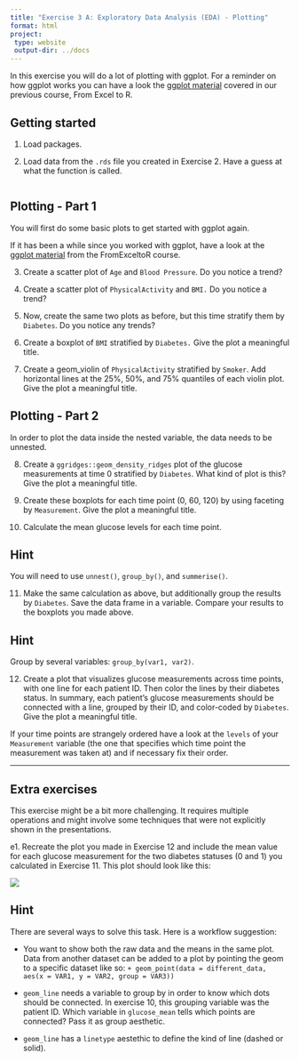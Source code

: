 ```yaml
---
title: "Exercise 3 A: Exploratory Data Analysis (EDA) - Plotting"
format: html
project:
 type: website
 output-dir: ../docs
---
```


In this exercise you will do a lot of plotting with ggplot. For a reminder on how ggplot works you can have a look the [ggplot material](https://center-for-health-data-science.github.io/FromExceltoR/Presentations/presentation3.html) covered in our previous course, From Excel to R. 

## Getting started 

1. Load packages. 

2. Load data from the `.rds` file you created in Exercise 2. Have a guess at what the function is called. 


```r

```


## Plotting - Part 1

You will first do some basic plots to get started with ggplot again. 

If it has been a while since you worked with ggplot, have a look at the [ggplot material](https://center-for-health-data-science.github.io/FromExceltoR/Presentations/presentation3.html) from the FromExceltoR course.

3. Create a scatter plot of `Age` and `Blood Pressure`. Do you notice a trend?

4. Create a scatter plot of `PhysicalActivity` and `BMI.` Do you notice a trend?

5. Now, create the same two plots as before, but this time stratify them by `Diabetes`. Do you notice any trends?

6. Create a boxplot of `BMI` stratified by `Diabetes.` Give the plot a meaningful title.

7. Create a geom_violin of `PhysicalActivity` stratified by `Smoker`. Add horizontal lines at the 25%, 50%, and 75% quantiles of each violin plot. Give the plot a meaningful title.

## Plotting - Part 2

In order to plot the data inside the nested variable, the data needs to be unnested. 

8. Create a `ggridges::geom_density_ridges` plot of the glucose measurements at time 0 stratified by `Diabetes`. What kind of plot is this? Give the plot a meaningful title.

9. Create these boxplots for each time point (0, 60, 120) by using faceting by `Measurement`. Give the plot a meaningful title.

10. Calculate the mean glucose levels for each time point. 

::: {.callout-tip collapse="true"}
## Hint
You will need to use `unnest()`, `group_by()`, and `summerise()`.

:::

11. Make the same calculation as above, but additionally group the results by `Diabetes`. Save the data frame in a variable. Compare your results to the boxplots you made above. 

::: {.callout-tip collapse="true"}
## Hint
Group by several variables: `group_by(var1, var2)`.

:::

12. Create a plot that visualizes glucose measurements across time points, with one line for each patient ID. Then color the lines by their diabetes status. In summary, each patient's glucose measurements should be connected with a line, grouped by their ID, and color-coded by `Diabetes`. Give the plot a meaningful title. 

If your time points are strangely ordered have a look at the `levels` of your `Measurement` variable (the one that specifies which time point the measurement was taken at) and if necessary fix their order.


-------------------------------

## Extra exercises

This exercise might be a bit more challenging. It requires multiple operations and might involve some techniques that were not explicitly shown in the presentations.  

e1. Recreate the plot you made in Exercise 12 and include the mean value for each glucose measurement for the two diabetes statuses (0 and 1) you calculated in Exercise 11. This plot should look like this:

![](../out/figure3_13.png){fig-align="center"}


::: {.callout-tip collapse="true"}
## Hint
There are several ways to solve this task. Here is a workflow suggestion:

  - You want to show both the raw data and the means in the same plot. Data from another dataset can be added to a plot by pointing the geom to a specific dataset like so: `+ geom_point(data = different_data, aes(x = VAR1, y = VAR2, group = VAR3))`
 
  - `geom_line` needs a variable to group by in order to know which dots should be connected. In exercise 10, this grouping variable was the patient ID. Which variable in `glucose_mean` tells which points are connected? Pass it as group aesthetic.  
  
  - `geom_line` has a `linetype` aestethic to define the kind of line (dashed or solid). 

::: 
